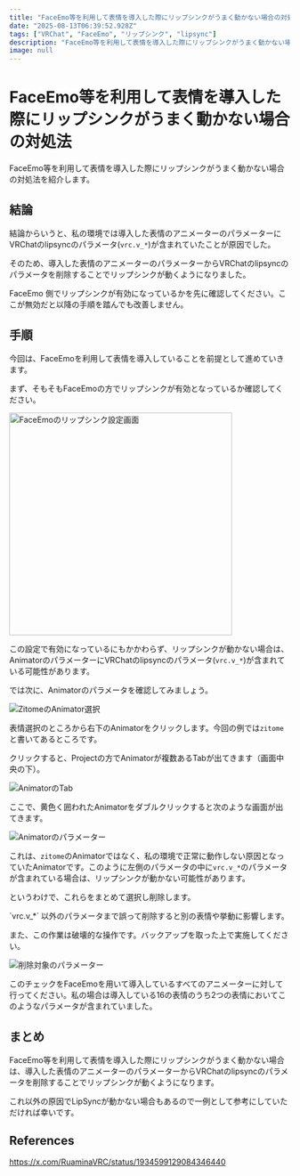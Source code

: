 ```yaml
---
title: "FaceEmo等を利用して表情を導入した際にリップシンクがうまく動かない場合の対処法"
date: "2025-08-13T06:39:52.928Z"
tags: ["VRChat", "FaceEmo", "リップシンク", "lipsync"]
description: "FaceEmo等を利用して表情を導入した際にリップシンクがうまく動かない場合の対処法"
image: null
---
```


# FaceEmo等を利用して表情を導入した際にリップシンクがうまく動かない場合の対処法

FaceEmo等を利用して表情を導入した際にリップシンクがうまく動かない場合の対処法を紹介します。

## 結論

結論からいうと、私の環境では導入した表情のアニメーターのパラメーターにVRChatのlipsyncのパラメータ(`vrc.v_*`)が含まれていたことが原因でした。

そのため、導入した表情のアニメーターのパラメーターからVRChatのlipsyncのパラメータを削除することでリップシンクが動くようになりました。

<Note title="ノート">
FaceEmo 側でリップシンクが有効になっているかを先に確認してください。ここが無効だと以降の手順を踏んでも改善しません。
</Note>

## 手順

今回は、FaceEmoを利用して表情を導入していることを前提として進めていきます。

まず、そもそもFaceEmoの方でリップシンクが有効となっているか確認してください。

<img width="400" className="rounded-md mx-auto" src="/assets/0198a228-1661-7c66-a978-be4b2921d379/face-emo.webp" alt="FaceEmoのリップシンク設定画面" />

この設定で有効になっているにもかかわらず、リップシンクが動かない場合は、AnimatorのパラメーターにVRChatのlipsyncのパラメータ(`vrc.v_*`)が含まれている可能性があります。

では次に、Animatorのパラメータを確認してみましょう。

![ZitomeのAnimator選択](/assets/0198a228-1661-7c66-a978-be4b2921d379/zito.webp)

表情選択のところから右下のAnimatorをクリックします。今回の例では`zitome`と書いてあるところです。

クリックすると、Projectの方でAnimatorが複数あるTabが出てきます（画面中央の下）。

![AnimatorのTab](/assets/0198a228-1661-7c66-a978-be4b2921d379/animator_tab.webp)

ここで、黄色く囲われたAnimatorをダブルクリックすると次のような画面が出てきます。

![Animatorのパラメーター](/assets/0198a228-1661-7c66-a978-be4b2921d379/animator.webp)

これは、`zitome`のAnimatorではなく、私の環境で正常に動作しない原因となっていたAnimatorです。このように左側のパラメータの中に`vrc.v_*`のパラメータが含まれている場合は、リップシンクが動かない可能性があります。

というわけで、これらをまとめて選択し削除します。

<Danger title="削除時の注意">
`vrc.v_*` 以外のパラメータまで誤って削除すると別の表情や挙動に影響します。

また、この作業は破壊的な操作です。バックアップを取った上で実施してください。
</Danger>

![削除対象のパラメーター](/assets/0198a228-1661-7c66-a978-be4b2921d379/animator_paramator.webp)

このチェックをFaceEmoを用いて導入しているすべてのアニメーターに対して行ってください。私の場合は導入している16の表情のうち2つの表情においてこのようなパラメータが含まれていました。

## まとめ

FaceEmo等を利用して表情を導入した際にリップシンクがうまく動かない場合は、導入した表情のアニメーターのパラメーターからVRChatのlipsyncのパラメータを削除することでリップシンクが動くようになります。

これ以外の原因でLipSyncが動かない場合もあるので一例として参考にしていただければ幸いです。

## References

https://x.com/RuaminaVRC/status/1934599129084346440
